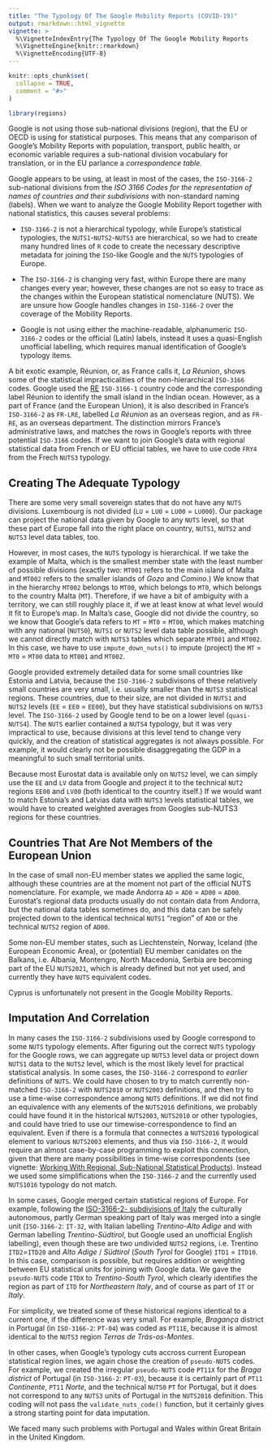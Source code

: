 ```yaml
---
title: "The Typology Of The Google Mobility Reports (COVID-19)"
output: rmarkdown::html_vignette
vignette: >
  %\VignetteIndexEntry{The Typology Of The Google Mobility Reports     (COVID-19)}
  %\VignetteEngine{knitr::rmarkdown}
  %\VignetteEncoding{UTF-8}
---
```


```r
knitr::opts_chunk$set(
  collapse = TRUE,
  comment = "#>"
)
```

```r
library(regions)
```

Google is not using those sub-national divisions (region), that the EU or OECD is using for statistical purposes.  This means that any comparison of Google’s Mobility Reports with population, transport, public health, or economic variable requires a sub-national division vocabulary for translation, or in the EU parlance a _correspondence table_.

Google appears to be using, at least in most of the cases, the `ISO-3166-2` sub-national divisions from the *ISO 3166 Codes for the representation of names of countries and their subdivisions* with non-standard naming (labels).  When we want to analyze the Google Mobility Report together with national statistics, this causes several problems:

* `ISO-3166-2` is not a hierarchical typology, while Europe's statistical typologies, the `NUTS1`-`NUTS2`-`NUTS3` are hierarchical, so we had to create many hundred lines of `R` code to create the necessary descriptive metadata for joining the `ISO`-like Google and the `NUTS` typologies of Europe.

*  The `ISO-3166-2` is changing very fast, within Europe there are many changes every year; however, these changes are not so easy to trace as the changes within the European statistical nomenclature (NUTS). We are unsure how Google handles changes in `ISO-3166-2` over the coverage of the Mobility Reports.

* Google is not using either the machine-readable, alphanumeric `ISO-3166-2` codes or the official (Latin) labels, instead it uses a quasi-English unofficial labelling, which requires manual identification of Google's typology items.

A bit exotic example, Réunion, or, as France calls it, _La Réunion_, shows some of the statistical impracticalities of the non-hierarchical `ISO-3166` codes. Google used the [RE](https://www.iso.org/obp/ui/#iso:code:3166:RE) `ISO-3166-1` country code and the corresponding label Réunion to identify the small island in the Indian ocean. However, as a part of France (and the European Union), it is also described in France's `ISO-3166-2` as `FR-LRE`, labelled _La Réunion_ as an overseas region, and as `FR-RE`, as an overseas department. The distinction mirrors France's administrative laws, and matches the rows in Google's reports with three potential `ISO-3166` codes.  If we want to join Google's data with regional statistical data from French or EU official tables, we have to use code `FRY4` from the Frech `NUTS3` typology. 

## Creating The Adequate Typology

There are some very small sovereign states that do not have any `NUTS` divisions. Luxembourg is not divided (`LU` = `LU0` = `LU00` = `LU000`). Our package can project the national data given by Google to any `NUTS` level, so that these part of Europe fall into the right place on country, `NUTS1`, `NUTS2` and `NUTS3` level data tables, too.

However, in most cases, the `NUTS` typology is hierarchical. If we take the example of Malta, which is the smallest member state with the least number of possible divisions (exactly two: `MT001` refers to the main island of Malta and `MT002` refers to the smaller islands of *Gozo* and *Comino*.) We know that in the hierarchy `MT002` belongs to `MT00`, which belongs to `MT0`, which belongs to the country Malta (`MT`).  Therefore, if we have a bit of ambiguity with a territory, we can still roughly place it, if we at least know at what level would it fit to Europe’s map.  In Malta’s case, Google did not divide the country, so we know that Google’s data refers to `MT` = `MT0` = `MT00`, which makes matching with any national (`NUTS0`), `NUTS1` or `NUTS2` level data table possible, although we cannot directly match with `NUTS3` tables which separate `MT001` and `MT002`. In this case, we have to use `impute_down_nuts()` to impute (project) the `MT` = `MT0` = `MT00` data to `MT001` and `MT002`.
 
Google provided extremely detailed data for some small countries like Estonia and Latvia, because the `ISO-3166-2` subdivisons of these relatively small countries are very small, i.e. usually smaller than the `NUTS3` statistical regions.  These countries, due to their size, are not divided in `NUTS1` and `NUTS2` levels (`EE` = `EE0` = `EE00`), but they have statistical subdivisions on `NUTS3` level.  The `ISO-3166-2` used by Google tend to be on a lower level (`quasi-NUTS4`). The `NUTS` earlier contained a `NUTS4` typology, but it was very impractical to use, because divisions at this level tend to change very quickly, and the creation of statistical aggregates is not always possible. For example, it would clearly not be possible disaggregating the GDP in a meaningful to such small territorial units. 

Because most Eurostat data is available only on `NUTS2` level, we can simply use the `EE` and `LV` data from Google and project it to the technical `NUT2` regions `EE00` and `LV00` (both identical to the country itself.) If we would want to match Estonia's and Latvias data with `NUTS3` levels statistical tables, we would have to created weighted averages from Googles sub-NUTS3 regions for these countries.

## Countries That Are Not Members of the European Union

In the case of small non-EU member states we applied the same logic, although these countries are at the moment not part of the official NUTS nomenclature. For example, we made Andorra `AD` = `AD0` = `AD00` = `AD00`.  Eurostat's regional data products usually do not contain data from Andorra, but the national data tables sometimes do, and this data can be safely projected down to the identical technical `NUTS1` "region" of `AD0` or the technical `NUTS2` region of `AD00`.

Some non-EU member states, such as Liechtenstein, Norway, Iceland (the European Economic Area), or (potential) EU member canidates on the Balkans, i.e. Albania, Montengro, North Macedonia, Serbia are becoming part of the EU `NUTS2021`, which is already defined but not yet used, and currently they have `NUTS` equivalent codes.  

Cyprus is unfortunately not present in the Google Mobility Reports.

## Imputation And Correlation

In many cases the `ISO-3166-2` subdivisions used by Google correspond to some `NUTS` typology elements.  After figuring out the correct `NUTS` typology for the Google rows, we can aggregate up `NUTS3` level data or project down `NUTS1` data to the `NUTS2` level, which is the most likely level for practical statistical analysis. In some cases, the `ISO-3166-2` correspond to *earlier* definitions of `NUTS`. We could have chosen to try to match currently non-matched `ISO-3166-2` with `NUTS2010` or `NUTS2003` definitions, and then try to use a time-wise correspondence among `NUTS` definitions.  If we did not find an equivalence with any elements of the `NUTS2016` definitions, we probably could have found it in the historical `NUTS2003`, `NUTS2010` or other typologies, and could have tried to use our timewise-correspondence to find an equivalent.  Even if there is a formula that connectes a `NUTS2016` typological element to various `NUTS2003` elements, and thus via `ISO-3166-2`, it would require an almost case-by-case programming to exploit this connection, given that there are many possibilities in time-wise correspondents (see vignette: [Working With Regional, Sub-National Statistical Products](http://regions.danielantal.eu/articles/Regional_stats.html)). Instead we used some simplifications when the `ISO-3166-2` and the currently used `NUTS1016` typology do not match. 

In some cases, Google merged certain statistical regions of Europe.  For example, following the [ISO-3166-2- subdivisions of Italy](https://www.iso.org/obp/ui/#iso:code:3166:IT) 
the culturally autonomous, partly German speaking part of Italy was merged into a single unit (`ISO-3166-2`: `IT-32`, with Italian labelling _Trentino-Alto Adige_ and with German labelling _Trentino-Südtirol_, but Google used an unofficial English labelling), even though these are two undivided `NUTS2` regions, i.e. Trentino `ITD2`=`ITD20` and _Alto Adige_ / _Südtirol_ (*South Tyrol* for Google) `ITD1` = `ITD10`.  In this case, comparison is possible, but requires addition or weighting between EU statistical units for joining with Google data. We gave the `pseudo-NUTS` code `ITDX` to *Trentino-South Tyrol*, which clearly identifies the region as part of `ITD` for _Northeastern Italy_, and of course as part of `IT` or _Italy_.

For simplicity, we treated some of these historical regions identical to a current one, if the difference was very small. For example, _Bragança_ district in Portugal (in `ISO-3166-2`: `PT-04`) was coded as `PT11E`, because it is almost identical to the `NUTS3` region _Terras de Trás-os-Montes_. 

In other cases, when Google’s typology cuts accross current European statistical region lines, we again chose the creation of `pseudo-NUTS` codes. For example, we created the irregular `pseudo-NUTS` code `PT11X` for the _Braga district_ of Portugal (in `ISO-3166-2`: `PT-03`), because it is certainly part of  `PT11` _Continente_, `PT11` _Norte_, and the technical `NUTS0` `PT` for Portugal, but it does not correspond to any `NUTS3` units of Portugal in the `NUTS2016` definition. This coding will not pass the `validate_nuts_code()` function, but it certainly gives a strong starting point for data imputation. 

We faced many such problems with Portugal and Wales within Great Britain in the United Kingdom.